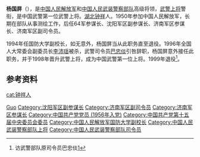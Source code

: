 {{模板:中国人民解放军将领
| name = 杨国屏
| image name = 
| width = 
| job = [[中国人民武装警察部队|中国人民武装警察部队]]第五任[[中国人民武装警察部队|司令员]]
| job2 = 
| period = 1996年2月 - 1999年12月
| birthname = 杨祖藩
| other_names = 
| foreign_names =
| english_names =
| Sex = 男
| date of birth = 1934年10月
| place of birth = {{ROC-1928}}[[湖北|湖北]][[钟祥|钟祥]]
| date of death =  
| place of death = 
| nationality = {{PRC}}
| residence = {{PRC}}[[北京市|北京市]]
| languages = 
| height = 
| weight = 
| party = {{CPC}}
| rank = [[武警上将|武警上将]]
| spouse = 
| relatives = 
| educate = 
*中国人民解放军军事学院
| past = 
| work =
| award = 
| rankrecord= 
*1988年被授予[[少将|少将]]军衔
*1993年晋升[[中将|中将]]军衔
*1996年改为[[武警中将|武警中将]]警衔
*1998年晋升[[武警上将|武警上将]]警衔
}}

'''杨国屏'''（{{bd|1934年||catIdx=Y杨}}），是[[中国人民解放军|中国人民解放军]]和[[中国人民武装警察部队|中国人民武装警察部队]]高级将领，[[武警上将|武警上将]]警衔，是中国武警第一位武警上将。[[湖北|湖北]][[钟祥|钟祥]]人。1950年参加中国人民解放军，长期在部队从事测绘工作，后任64军参谋长、沈阳军区副参谋长、济南军区参谋长、济南军区副司令员。

1994年任国防大学副校长，如无意外，杨国屏当从此职务直至退役。1996年全国人大常委会副委员长[[李沛瑶|李沛瑶]]被杀，武警司令员[[巴忠倓|巴忠倓]]引咎辞职，杨国屏意外接任此职务，并于1998年晋升武警上将，成为中国武警第一位上将。1999年退役<ref name="巴忠倓">访武警部队原司令员巴忠倓[http://www.pladaily.com.cn/site1/xwpdxw/2009-05/16/content_1765070.htm]{{Dead link|date=2018年6月 |bot=InternetArchiveBot |fix-attempted=no }}</ref>。

==参考资料==
{{reflist}}

{{start box}}
{{s-mil}}
{{s-before|[[巴忠倓|巴忠倓]]}}
{{s-title|[[中国人民武装警察部队|中国人民武装警察部队]][[中国人民武装警察部队|司令员]]|1996年2月 - 1999年12月}}  
{{s-after|[[吴双战|吴双战]]}}
{{end box}}

{{中国人民武装警察部队司令员}}
{{中国人民解放军上将/1998}}
{{中国人民武装警察部队上将}}
{{DEFAULTSORT:yang guoping}}
[[Category:杨姓|Guo]]
[[Category:沈阳军区副参谋长|Category:沈阳军区副参谋长]]
[[Category:济南军区副司令员|Category:济南军区副司令员]]
[[Category:济南军区参谋长|Category:济南军区参谋长]]
[[cat:钟祥人|cat:钟祥人]]
[[Category:中国共产党党员_(1956年入党)|Category:中国共产党党员 (1956年入党)]]
[[Category:中国共产党第十五届中央委员会委员|Category:中国共产党第十五届中央委员会委员]]
[[Category:中国人民解放军国防大学副校长|Category:中国人民解放军国防大学副校长]]
[[Category:中国人民武装警察部队上将|Category:中国人民武装警察部队上将]]
[[Category:中国人民武装警察部队司令员|Category:中国人民武装警察部队司令员]]